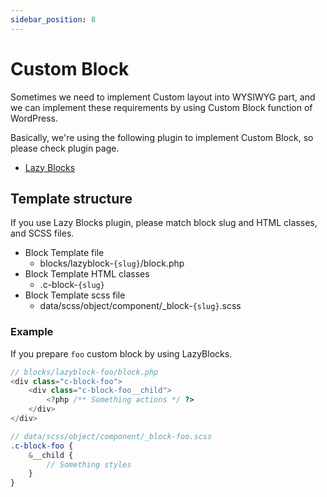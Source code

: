 ```yaml
---
sidebar_position: 8
---
```


# Custom Block

Sometimes we need to implement Custom layout into WYSIWYG part, and we can implement these requirements by using Custom Block function of WordPress.

Basically, we're using the following plugin to implement Custom Block, so please check plugin page.

- [Lazy Blocks](/docs/wordpress/plugins/custom-block/lazy-blocks)

## Template structure

If you use Lazy Blocks plugin, please match block slug and HTML classes, and SCSS files.

- Block Template file
  - blocks/lazyblock-`{slug}`/block.php
- Block Template HTML classes
  - .c-block-`{slug}`
- Block Template scss file
  - data/scss/object/component/\_block-`{slug}`.scss

### Example

If you prepare `foo` custom block by using LazyBlocks.

```php
// blocks/lazyblock-foo/block.php
<div class="c-block-foo">
    <div class="c-block-foo__child">
        <?php /** Something actions */ ?>
    </div>
</div>
```

```scss
// data/scss/object/component/_block-foo.scss
.c-block-foo {
    &__child {
        // Something styles
    }
}
```
